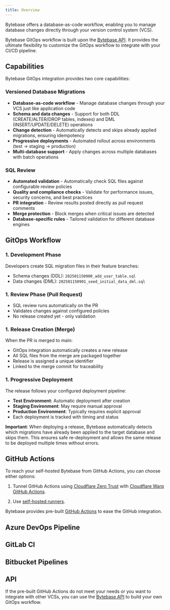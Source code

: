 ```yaml
---
title: Overview
---
```


Bytebase offers a database-as-code workflow, enabling you to manage database changes directly through your version control system (VCS).

Bytebase GitOps workflow is built upon the [Bytebase API](/integrations/api/overview). It provides the ultimate flexibility to customize the GitOps workflow to integrate with your CI/CD pipeline.

## Capabilities

Bytebase GitOps integration provides two core capabilities:

### Versioned Database Migrations

- **Database-as-code workflow** - Manage database changes through your VCS just like application code
- **Schema and data changes** - Support for both DDL (CREATE/ALTER/DROP tables, indexes) and DML (INSERT/UPDATE/DELETE) operations
- **Change detection** - Automatically detects and skips already applied migrations, ensuring idempotency
- **Progressive deployments** - Automated rollout across environments (test → staging → production)
- **Multi-database support** - Apply changes across multiple databases with batch operations

### SQL Review

- **Automated validation** - Automatically check SQL files against configurable review policies
- **Quality and compliance checks** - Validate for performance issues, security concerns, and best practices
- **PR integration** - Review results posted directly as pull request comments
- **Merge protection** - Block merges when critical issues are detected
- **Database-specific rules** - Tailored validation for different database engines

## GitOps Workflow

### 1. Development Phase

Developers create SQL migration files in their feature branches:

- Schema changes (DDL): `202501150900_add_user_table.sql`
- Data changes (DML): `202501150901_seed_initial_data_dml.sql`

### 1. Review Phase (Pull Request)

- SQL review runs automatically on the PR
- Validates changes against configured policies
- No release created yet - only validation

### 1. Release Creation (Merge)

When the PR is merged to main:

- GitOps integration automatically creates a new release
- All SQL files from the merge are packaged together
- Release is assigned a unique identifier
- Linked to the merge commit for traceability

### 1. Progressive Deployment

The release follows your configured deployment pipeline:

- **Test Environment**: Automatic deployment after creation
- **Staging Environment**: May require manual approval
- **Production Environment**: Typically requires explicit approval
- Each deployment is tracked with timing and status

**Important**: When deploying a release, Bytebase automatically detects which migrations have already been applied to the target database and skips them. This ensures safe re-deployment and allows the same release to be deployed multiple times without errors.

## GitHub Actions

<Card title="Tutorial: Database GitOps with GitHub Actions" icon="graduation-cap" href="/tutorials/gitops-github-workflow/" horizontal />

<Note>

To reach your self-hosted Bytebase from GitHub Actions, you can choose either options:

1. Tunnel GitHub Actions using [Cloudflare Zero Trust](https://developers.cloudflare.com/cloudflare-one/connections/connect-networks/) with [Cloudflare Warp GitHub Actions](https://github.com/marketplace/actions/setup-cloudflare-warp).

1. Use [self-hosted runners](https://docs.github.com/en/actions/hosting-your-own-runners/managing-self-hosted-runners/about-self-hosted-runners).

</Note>

Bytebase provides pre-built [GitHub Actions](https://github.com/marketplace?query=bytebase&type=actions) to ease the GitHub integration.

## Azure DevOps Pipeline

<Card title="Tutorial: Database GitOps with Azure DevOps Pipeline" icon="graduation-cap" href="/tutorials/gitops-azure-devops-workflow/" horizontal />

## GitLab CI

<Card title="Tutorial: Database GitOps with GitLab CI" icon="graduation-cap" href="/tutorials/gitops-gitlab-workflow/" horizontal />

## Bitbucket Pipelines

<Card title="Tutorial: Database GitOps with Bitbucket Pipelines" icon="graduation-cap" href="/tutorials/gitops-bitbucket-workflow/" horizontal />

## API

If the pre-built GitHub Actions do not meet your needs or you want to integrate with other VCSs, you can use the [Bytebase API](/integrations/api/overview) to build your own GitOps workflow.
